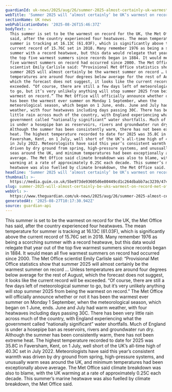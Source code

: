 ```yaml
---
guardianId: uk-news/2025/aug/26/summer-2025-almost-certainly-uk-warmest-record-met-office
webTitle: 'Summer 2025 will ‘almost certainly’ be UK’s warmest on record, Met Office says'
sectionName: UK news
webPublicationDate: '2025-08-26T15:46:37Z'
bodyText: >-
  This summer is set to be the warmest on record for the UK, the Met Office has
  said, after the country experienced four heatwaves. The mean temperature for
  summer is tracking at 16.13C (61.03F), which is significantly above the
  current record of 15.76C set in 2018. Many remember 1976 as being a scorching
  summer with a record heatwave, but this data would relegate that year out of
  the top five warmest summers since records began in 1884. It would mean all
  five warmest summers on record had occurred since 2000. The Met Office
  scientist Emily Carlisle said: “Provisional Met Office statistics show that
  summer 2025 will almost certainly be the warmest summer on record … Unless
  temperatures are around four degrees below average for the rest of August,
  which the forecast does not suggest, it looks like the current record will be
  exceeded. “Of course, there are still a few days left of meteorological summer
  to go, but it’s very unlikely anything will stop summer 2025 from being the
  warmest on record.” The Met Office will officially announce whether or not it
  has been the warmest ever summer on Monday 1 September, when the
  meteorological season, which began on 1 June, ends. June and July had warm
  weather, with four heatwaves including days passing 30C. There has been very
  little rain across much of the country, with England experiencing what the
  government called “nationally significant” water shortfalls. Much of England
  is under a hosepipe ban as reservoirs, rivers and groundwater run dry.
  Although the summer has been consistently warm, there has not been extreme
  heat. The highest temperature recorded to date for 2025 was 35.8C in
  Faversham, Kent, on 1 July, well short of the UK’s all-time high of 40.3C set
  in July 2022. Meteorologists have said this year’s consistent warmth was
  driven by dry ground from spring, high-pressure systems, and unusually warm
  seas around the UK, and minimum temperatures had been exceptionally above
  average. The Met Office said climate breakdown was also to blame, with the UK
  warming at a rate of approximately 0.25C each decade. This summer’s marine
  heatwave was also fuelled by climate breakdown, the Met Office said.
headline: 'Summer 2025 will ‘almost certainly’ be UK’s warmest on record, Met Office says'
thumbnail: >-
  https://media.guim.co.uk/5be973de93605d6e80449cd1c264dbabb7ac3239/474_0_3950_3159/500.jpg
slug: summer-2025-will-almost-certainly-be-uks-warmest-on-record-met-office-says
webUrl: >-
  https://www.theguardian.com/uk-news/2025/aug/26/summer-2025-almost-certainly-uk-warmest-record-met-office
generatedAt: '2025-08-27T10:17:30.942Z'
source: guardian-api
---
```

This summer is set to be the warmest on record for the UK, the Met Office has said, after the country experienced four heatwaves. The mean temperature for summer is tracking at 16.13C (61.03F), which is significantly above the current record of 15.76C set in 2018. Many remember 1976 as being a scorching summer with a record heatwave, but this data would relegate that year out of the top five warmest summers since records began in 1884. It would mean all five warmest summers on record had occurred since 2000. The Met Office scientist Emily Carlisle said: “Provisional Met Office statistics show that summer 2025 will almost certainly be the warmest summer on record … Unless temperatures are around four degrees below average for the rest of August, which the forecast does not suggest, it looks like the current record will be exceeded. “Of course, there are still a few days left of meteorological summer to go, but it’s very unlikely anything will stop summer 2025 from being the warmest on record.” The Met Office will officially announce whether or not it has been the warmest ever summer on Monday 1 September, when the meteorological season, which began on 1 June, ends. June and July had warm weather, with four heatwaves including days passing 30C. There has been very little rain across much of the country, with England experiencing what the government called “nationally significant” water shortfalls. Much of England is under a hosepipe ban as reservoirs, rivers and groundwater run dry. Although the summer has been consistently warm, there has not been extreme heat. The highest temperature recorded to date for 2025 was 35.8C in Faversham, Kent, on 1 July, well short of the UK’s all-time high of 40.3C set in July 2022. Meteorologists have said this year’s consistent warmth was driven by dry ground from spring, high-pressure systems, and unusually warm seas around the UK, and minimum temperatures had been exceptionally above average. The Met Office said climate breakdown was also to blame, with the UK warming at a rate of approximately 0.25C each decade. This summer’s marine heatwave was also fuelled by climate breakdown, the Met Office said.
